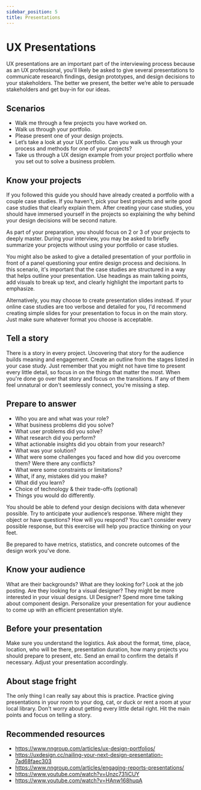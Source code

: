 ```yaml
---
sidebar_position: 5
title: Presentations
---
```



# UX Presentations

UX presentations are an important part of the interviewing process because as an UX professional, you'll likely be asked to give several presentations to communicate research findings, design prototypes, and design decisions to your stakeholders. The better we present, the better we’re able to persuade stakeholders and get buy-in for our ideas.

## Scenarios

- Walk me through a few projects you have worked on.
- Walk us through your portfolio.
- Please present one of your design projects.
- Let’s take a look at your UX portfolio. Can you walk us through your process and methods for one of your projects?
- Take us through a UX design example from your project portfolio where you set out to solve a business problem.

## Know your projects

If you followed this guide you should have already created a portfolio with a couple case studies. If you haven't, pick your best projects and write good case studies that clearly explain them. After creating your case studies, you should have immersed yourself in the projects so explaining the why behind your design decisions will be second nature.

As part of your preparation, you should focus on 2 or 3 of your projects to deeply master. During your interview, you may be asked to briefly summarize your projects without using your portfolio or case studies.

You might also be asked to give a detailed presentation of your portfolio in front of a panel questioning your entire design process and decisions. In this scenario, it's important that the case studies are structured in a way that helps outline your presentation. Use headings as main talking points, add visuals to break up text, and clearly highlight the important parts to emphasize.

Alternatively, you may choose to create presentation slides instead. If your online case studies are too verbose and detailed for you, I'd recommend creating simple slides for your presentation to focus in on the main story. Just make sure whatever format you choose is acceptable.

## Tell a story

There is a story in every project. Uncovering that story for the audience builds meaning and engagement. Create an outline from the stages listed in your case study. Just remember that you might not have time to present every little detail, so focus in on the things that matter the most. When you're done go over that story and focus on the transitions. If any of them feel unnatural or don't seemlessly connect, you're missing a step.

## Prepare to answer

- Who you are and what was your role?
- What business problems did you solve?
- What user problems did you solve?
- What research did you perform?
- What actionable insights did you obtain from your research?
- What was your solution?
- What were some challenges you faced and how did you overcome them? Were there any conflicts?
- What were some constraints or limitations?
- What, if any, mistakes did you make?
- What did you learn?
- Choice of technology & their trade-offs (optional)
- Things you would do differently.

You should be able to defend your design decisions with data whenever possible. Try to anticipate your audience’s response. Where might they object or have questions? How will you respond? You can’t consider every possible response, but this exercise will help you practice thinking on your feet.

Be prepared to have metrics, statistics, and concrete outcomes of the design work you've done.

## Know your audience

What are their backgrounds? What are they looking for? Look at the job posting. Are they looking for a visual designer? They might be more interested in your visual designs. UI Designer? Spend more time talking about component design. Personalize your presentation for your audience to come up with an efficient presentation style.

## Before your presentation

Make sure you understand the logistics. Ask about the format, time, place, location, who will be there, presentation duration, how many projects you should prepare to present, etc. Send an email to confirm the details if necessary. Adjust your presentation accordingly.

## About stage fright

The only thing I can really say about this is practice. Practice giving presentations in your room to your dog, cat, or <Link to="https://en.wikipedia.org/wiki/Rubber_duck_debugging">duck</Link> or rent a room at your local library. Don't worry about getting every little detail right. Hit the main points and focus on telling a story.

## Recommended resources

- https://www.nngroup.com/articles/ux-design-portfolios/
- https://uxdesign.cc/nailing-your-next-design-presentation-7ad68faec303
- https://www.nngroup.com/articles/engaging-reports-presentations/
- https://www.youtube.com/watch?v=Unzc731iCUY
- https://www.youtube.com/watch?v=HAnw168huqA
